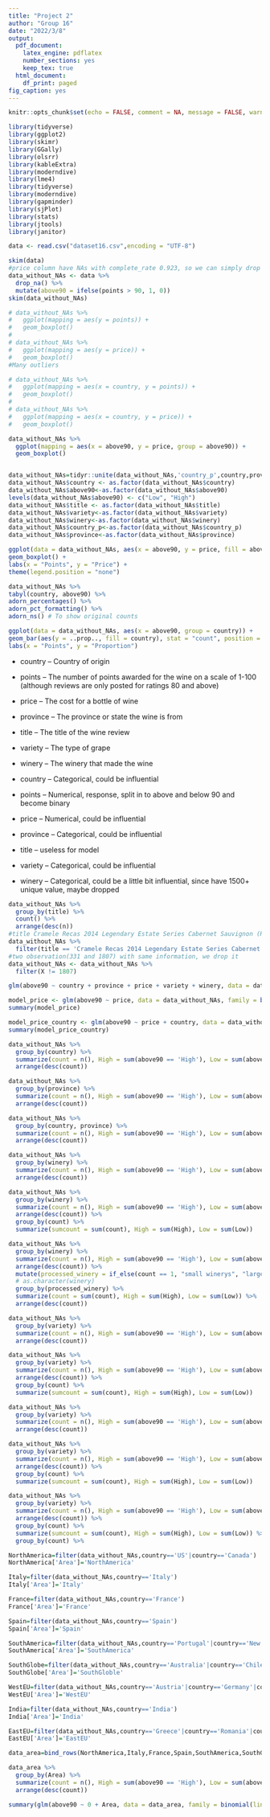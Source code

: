 ---
title: "Project 2"
author: "Group 16"
date: "2022/3/8"
output:
  pdf_document:
    latex_engine: pdflatex
    number_sections: yes
    keep_tex: true
  html_document:
    df_print: paged
fig_caption: yes
---

```{r setup, include=FALSE}
knitr::opts_chunk$set(echo = FALSE, comment = NA, message = FALSE, warning = FALSE)
```

```{r libraries}
library(tidyverse)
library(ggplot2)
library(skimr)
library(GGally)
library(olsrr)
library(kableExtra)
library(moderndive)
library(lme4)
library(tidyverse)
library(moderndive)
library(gapminder)
library(sjPlot)
library(stats)
library(jtools)
library(janitor)
```

```{r load data}
data <- read.csv("dataset16.csv",encoding = "UTF-8")
```

```{r data summary and drop NAs}
skim(data)
#price column have NAs with complete_rate 0.923, so we can simply drop rows with NAs.
data_without_NAs <- data %>% 
  drop_na() %>% 
  mutate(above90 = ifelse(points > 90, 1, 0))
skim(data_without_NAs)
```

```{r visual summary for numeric}
# data_without_NAs %>% 
#   ggplot(mapping = aes(y = points)) +
#   geom_boxplot()
# 
# data_without_NAs %>% 
#   ggplot(mapping = aes(y = price)) +
#   geom_boxplot()
#Many outliers

# data_without_NAs %>% 
#   ggplot(mapping = aes(x = country, y = points)) +
#   geom_boxplot()
# 
# data_without_NAs %>% 
#   ggplot(mapping = aes(x = country, y = price)) +
#   geom_boxplot()

data_without_NAs %>% 
  ggplot(mapping = aes(x = above90, y = price, group = above90)) +
  geom_boxplot()



```

```{r catigrical data}
data_without_NAs=tidyr::unite(data_without_NAs,'country_p',country,province,remove = FALSE)
data_without_NAs$country <- as.factor(data_without_NAs$country)
data_without_NAs$above90<-as.factor(data_without_NAs$above90)
levels(data_without_NAs$above90) <- c("Low", "High")
data_without_NAs$title <- as.factor(data_without_NAs$title)
data_without_NAs$variety<-as.factor(data_without_NAs$variety)
data_without_NAs$winery<-as.factor(data_without_NAs$winery)
data_without_NAs$country_p<-as.factor(data_without_NAs$country_p)
data_without_NAs$province<-as.factor(data_without_NAs$province)
```

```{r boxplot for country}
ggplot(data = data_without_NAs, aes(x = above90, y = price, fill = above90)) +
geom_boxplot() +
labs(x = "Points", y = "Price") +
theme(legend.position = "none")
```


```{r country points stats}
data_without_NAs %>%
tabyl(country, above90) %>%
adorn_percentages() %>%
adorn_pct_formatting() %>%
adorn_ns() # To show original counts
```



```{r country points graph}
ggplot(data = data_without_NAs, aes(x = above90, group = country)) +
geom_bar(aes(y = ..prop.., fill = country), stat = "count", position = "dodge") +
labs(x = "Points", y = "Proportion")

```

* country – Country of origin
* points – The number of points awarded for the wine on a scale of 1-100 (although reviews are only posted for ratings 80 and above)
* price – The cost for a bottle of wine
* province – The province or state the wine is from
* title – The title of the wine review
* variety – The type of grape
* winery – The winery that made the wine

* country – Categorical, could be influential
* points – Numerical, response, split in to above and below 90 and become binary
* price – Numerical, could be influential
* province – Categorical, could be influential
* title – useless for model
* variety – Categorical, could be influential
* winery – Categorical, could be a little bit influential, since have 1500+ unique value, maybe dropped



```{r deduplication}
data_without_NAs %>% 
  group_by(title) %>% 
  count() %>% 
  arrange(desc(n))
#title Cramele Recas 2014 Legendary Estate Series Cabernet Sauvignon (Romania) appear twice
data_without_NAs %>% 
  filter(title == 'Cramele Recas 2014 Legendary Estate Series Cabernet Sauvignon (Romania)')
#two observation(331 and 1807) with same information, we drop it
data_without_NAs <- data_without_NAs %>%
  filter(X != 1807)
```

```{r}
glm(above90 ~ country + province + price + variety + winery, data = data_without_NAs, family = binomial(link = "logit"))
```

```{r}
model_price <- glm(above90 ~ price, data = data_without_NAs, family = binomial(link = "logit"))
summary(model_price)
```


```{r}
model_price_country <- glm(above90 ~ price + country, data = data_without_NAs, family = binomial(link = "logit"))
summary(model_price_country)
```

```{r explore country distribution}
data_without_NAs %>% 
  group_by(country) %>% 
  summarize(count = n(), High = sum(above90 == 'High'), Low = sum(above90 == 'Low')) %>% 
  arrange(desc(count))
```

```{r explore province distribution}
data_without_NAs %>% 
  group_by(province) %>% 
  summarize(count = n(), High = sum(above90 == 'High'), Low = sum(above90 == 'Low')) %>% 
  arrange(desc(count))
```

```{r explore country-province distribution}
data_without_NAs %>% 
  group_by(country, province) %>% 
  summarize(count = n(), High = sum(above90 == 'High'), Low = sum(above90 == 'Low')) %>% 
  arrange(desc(count))
```


```{r winery}
data_without_NAs %>% 
  group_by(winery) %>% 
  summarize(count = n(), High = sum(above90 == 'High'), Low = sum(above90 == 'Low')) %>% 
  arrange(desc(count))

data_without_NAs %>% 
  group_by(winery) %>% 
  summarize(count = n(), High = sum(above90 == 'High'), Low = sum(above90 == 'Low')) %>% 
  arrange(desc(count)) %>% 
  group_by(count) %>% 
  summarize(sumcount = sum(count), High = sum(High), Low = sum(Low))
```
```{r processed_winery}
data_without_NAs %>% 
  group_by(winery) %>% 
  summarize(count = n(), High = sum(above90 == 'High'), Low = sum(above90 == 'Low')) %>% 
  arrange(desc(count)) %>% 
  mutate(processed_winery = if_else(count == 1, "small winerys", "large winerys")) %>% 
  # as.character(winery)
  group_by(processed_winery) %>% 
  summarize(count = sum(count), High = sum(High), Low = sum(Low)) %>% 
  arrange(desc(count)) 
```



```{r}
data_without_NAs %>% 
  group_by(variety) %>% 
  summarize(count = n(), High = sum(above90 == 'High'), Low = sum(above90 == 'Low')) %>% 
  arrange(desc(count))

data_without_NAs %>% 
  group_by(variety) %>% 
  summarize(count = n(), High = sum(above90 == 'High'), Low = sum(above90 == 'Low')) %>% 
  arrange(desc(count)) %>% 
  group_by(count) %>% 
  summarize(sumcount = sum(count), High = sum(High), Low = sum(Low))
```

```{r}
data_without_NAs %>% 
  group_by(variety) %>% 
  summarize(count = n(), High = sum(above90 == 'High'), Low = sum(above90 == 'Low')) %>% 
  arrange(desc(count))

data_without_NAs %>% 
  group_by(variety) %>% 
  summarize(count = n(), High = sum(above90 == 'High'), Low = sum(above90 == 'Low')) %>% 
  arrange(desc(count)) %>% 
  group_by(count) %>% 
  summarize(sumcount = sum(count), High = sum(High), Low = sum(Low))

data_without_NAs %>% 
  group_by(variety) %>% 
  summarize(count = n(), High = sum(above90 == 'High'), Low = sum(above90 == 'Low')) %>% 
  arrange(desc(count)) %>% 
  group_by(count) %>% 
  summarize(sumcount = sum(count), High = sum(High), Low = sum(Low)) %>% 
  group_by(count) %>% 

```


```{r}
NorthAmerica=filter(data_without_NAs,country=='US'|country=='Canada')
NorthAmerica['Area']='NorthAmerica'

Italy=filter(data_without_NAs,country=='Italy')
Italy['Area']='Italy'

France=filter(data_without_NAs,country=='France')
France['Area']='France'

Spain=filter(data_without_NAs,country=='Spain')
Spain['Area']='Spain'

SouthAmerica=filter(data_without_NAs,country=='Portugal'|country=='New Zealand'|country=='South Africa'	)
SouthAmerica['Area']='SouthAmerica'

SouthGlobe=filter(data_without_NAs,country=='Australia'|country=='Chile'|country=='Argentina'	)
SouthGlobe['Area']='SouthGloble'

WestEU=filter(data_without_NAs,country=='Austria'|country=='Germany'|country=='England'	)
WestEU['Area']='WestEU'

India=filter(data_without_NAs,country=='India')
India['Area']='India'

EastEU=filter(data_without_NAs,country=='Greece'|country=='Romania'|country=='Croatia'|country=='Israel'|country=='Bulgaria'|country=='Georgia'|country=='Slovenia'|country=='Turkey'|country=='Uruguay'|country=='Czech Republic'|country=='Hungary')
EastEU['Area']='EastEU'

data_area=bind_rows(NorthAmerica,Italy,France,Spain,SouthAmerica,SouthGlobe,WestEU,EastEU,India)
```


```{r}
data_area %>%
  group_by(Area) %>% 
  summarize(count = n(), High = sum(above90 == 'High'), Low = sum(above90 == 'Low')) %>% 
  arrange(desc(count))
```
```{r}
summary(glm(above90 ~ 0 + Area, data = data_area, family = binomial(link = "logit")))
```




